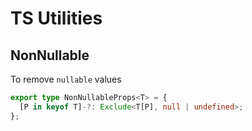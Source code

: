 # TS Utilities

## NonNullable

To remove `nullable` values

```ts
export type NonNullableProps<T> = {
  [P in keyof T]-?: Exclude<T[P], null | undefined>;
};
```
